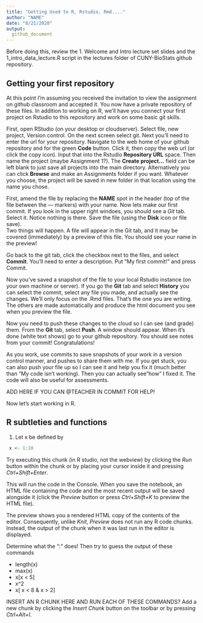 ```yaml
---
title: "Getting Used to R, Rstudio, Rmd...."
author: "NAME"
date: "8/21/2020"
output:
  github_document
---
```

Before doing this, review the 1. Welcome and Intro lecture set slides and
the  1_intro_data_lecture.R script in the lectures folder of CUNY-BioStats
github repository.

## Getting your first repository
At this point I'm assuming you received the invitation to view the assignment
on github classroom and accepted it. You now have a private repository of these 
files.  In addition to working on R, we'll have you connect your first
project on Rstudio to this repository and work on some basic git skills.

First, open RStudio (on your desktop or cloudserver).  Select file, new
project, Version control.  On the next screen select git. Next you'll need to
enter the url for your repository. Navigate to the web home of your github
repository and for the green **Code** button. Click it, then copy the web url
(or click the copy icon). Input that into the Rstudio **Repository URL**
space.  Then name the project (maybe Assignment 1?).  The **Create
project...** field can be left blank to just save all projects into the main
directory. Alternatively you can click **Browse** and make an Assignments
folder if you want. Whatever you choose, the project will be saved in new
folder in that location using the name you chose.

First, amend the file by replacing the **NAME** spot in the header (top of the
file between the --- markers) with your name.  Now lets make our first commit.
If you look in the upper right windoes, you should see a *Git* tab.  Select it. 
Notice nothing is there. Save the file (using the **Disk** icon or file save).  
Two things will happen.  A file will appear in the Git tab, and it may be covered 
(immediately) by a preview of this file.  You should see your name in the preview!  

Go back to the git tab, click the checkbox next to the files, and select
**Commit**.  You'll need to enter a description. Put "My first commit!" and
press Commit.  

Now you've saved a snapshot of the file to your local Rstudio instance (on
your own machine or server).  If you go the **Git** tab and select **History**
you can select the commit, select any file you made, and actually see the
changes.  We'll only focus on the .Rmd files. That's the one you are writing.
The others are made automatically and produce the html document you see when 
you preview the file.

Now you need to push these changes to the cloud so I can see (and grade) them.
From the **Git** tab, select **Push**.  A window should appear. When it's done
(white text shows) go to your github repository.  You should see notes from 
your commit!  Congratulations!

As you work, use commits to save snapshots of your work in a version control manner, 
and 
pushes to share them with me.  If you get stuck, you can also push your file up
so I can see it and help you fix it (much better than "My code isn't working). 
Then you can actually see "how" I fixed it.  The code will also be useful for 
assessments.

ADD HERE IF YOU CAN @TEACHER IN COMMIT FOR HELP!

Now let's start working in R.  

## R subtleties and functions

1. Let x be defined by


```r
 x <- 1:10
```
Try executing this chunk (in R studio, not the webview) by clicking the *Run* button within the chunk or by placing your cursor inside it and pressing *Ctrl+Shift+Enter*.

This will run the code in the Console.  When you save the notebook, an HTML file containing the code and the most recent output will be saved alongside it (click the *Preview* button or press *Ctrl+Shift+K* to preview the HTML file).

The preview shows you a rendered HTML copy of the contents of the editor. Consequently, unlike *Knit*, *Preview* does not run any R code chunks. Instead, the output of the chunk when it was last run in the editor is displayed.


Determine what the “:” does!  Then try to guess the output of these commands

* length(x)
* max(x)
* x[x < 5]
* x^2
* x[ x < 8 & x > 2]

INSERT AN R CHUNK HERE AND RUN EACH OF THESE COMMANDS?  Add a new chunk by clicking the *Insert Chunk* button on the toolbar or by pressing *Ctrl+Alt+I*.



